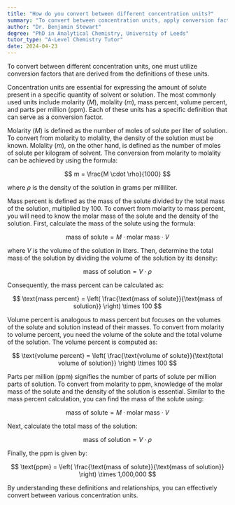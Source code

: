```yaml
---
title: "How do you convert between different concentration units?"
summary: "To convert between concentration units, apply conversion factors based on the definitions of those units."
author: "Dr. Benjamin Stewart"
degree: "PhD in Analytical Chemistry, University of Leeds"
tutor_type: "A-Level Chemistry Tutor"
date: 2024-04-23
---
```


To convert between different concentration units, one must utilize conversion factors that are derived from the definitions of these units.

Concentration units are essential for expressing the amount of solute present in a specific quantity of solvent or solution. The most commonly used units include molarity ($M$), molality ($m$), mass percent, volume percent, and parts per million (ppm). Each of these units has a specific definition that can serve as a conversion factor.

Molarity ($M$) is defined as the number of moles of solute per liter of solution. To convert from molarity to molality, the density of the solution must be known. Molality ($m$), on the other hand, is defined as the number of moles of solute per kilogram of solvent. The conversion from molarity to molality can be achieved by using the formula:

$$
m = \frac{M \cdot \rho}{1000}
$$

where $\rho$ is the density of the solution in grams per milliliter.

Mass percent is defined as the mass of the solute divided by the total mass of the solution, multiplied by $100$. To convert from molarity to mass percent, you will need to know the molar mass of the solute and the density of the solution. First, calculate the mass of the solute using the formula:

$$
\text{mass of solute} = M \cdot \text{molar mass} \cdot V
$$

where $V$ is the volume of the solution in liters. Then, determine the total mass of the solution by dividing the volume of the solution by its density:

$$
\text{mass of solution} = V \cdot \rho
$$

Consequently, the mass percent can be calculated as:

$$
\text{mass percent} = \left( \frac{\text{mass of solute}}{\text{mass of solution}} \right) \times 100
$$

Volume percent is analogous to mass percent but focuses on the volumes of the solute and solution instead of their masses. To convert from molarity to volume percent, you need the volume of the solute and the total volume of the solution. The volume percent is computed as:

$$
\text{volume percent} = \left( \frac{\text{volume of solute}}{\text{total volume of solution}} \right) \times 100
$$

Parts per million (ppm) signifies the number of parts of solute per million parts of solution. To convert from molarity to ppm, knowledge of the molar mass of the solute and the density of the solution is essential. Similar to the mass percent calculation, you can find the mass of the solute using:

$$
\text{mass of solute} = M \cdot \text{molar mass} \cdot V
$$

Next, calculate the total mass of the solution:

$$
\text{mass of solution} = V \cdot \rho
$$

Finally, the ppm is given by:

$$
\text{ppm} = \left( \frac{\text{mass of solute}}{\text{mass of solution}} \right) \times 1,000,000
$$

By understanding these definitions and relationships, you can effectively convert between various concentration units.
    